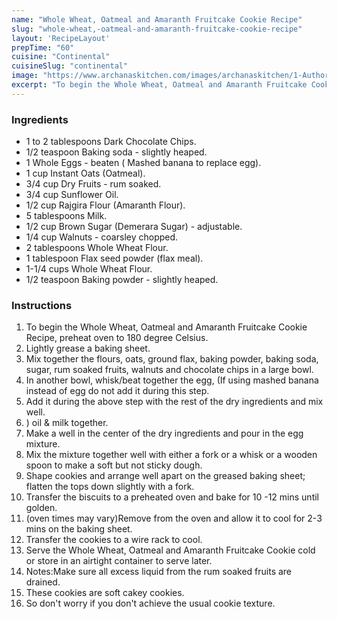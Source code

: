 ---
name: "Whole Wheat, Oatmeal and Amaranth Fruitcake Cookie Recipe"
slug: "whole-wheat,-oatmeal-and-amaranth-fruitcake-cookie-recipe"
layout: 'RecipeLayout'
prepTime: "60"
cuisine: "Continental"
cuisineSlug: "continental"
image: "https://www.archanaskitchen.com/images/archanaskitchen/1-Author/Donna_George/Whole_Wheat_Oatmeal_and_Amaranth_Fruitcake_Cookies.jpg"
excerpt: "To begin the Whole Wheat, Oatmeal and Amaranth Fruitcake Cookie Recipe, preheat oven to 180 degree Celsius"
---

### Ingredients

- 1 to 2 tablespoons Dark Chocolate Chips.
- 1/2 teaspoon Baking soda - slightly heaped.
- 1 Whole Eggs - beaten ( Mashed banana to replace egg).
- 1 cup Instant Oats (Oatmeal).
- 3/4 cup Dry Fruits - rum soaked.
- 3/4 cup Sunflower Oil.
- 1/2 cup Rajgira Flour (Amaranth Flour).
- 5 tablespoons Milk.
- 1/2 cup Brown Sugar (Demerara Sugar) - adjustable.
- 1/4 cup Walnuts - coarsley chopped.
- 2 tablespoons Whole Wheat Flour.
- 1 tablespoon Flax seed powder (flax meal).
- 1-1/4 cups Whole Wheat Flour.
- 1/2 teaspoon Baking powder - slightly heaped.

### Instructions

1. To begin the Whole Wheat, Oatmeal and Amaranth Fruitcake Cookie Recipe, preheat oven to 180 degree Celsius.
1. Lightly grease a baking sheet.
1. Mix together the flours, oats, ground flax, baking powder, baking soda, sugar, rum soaked fruits, walnuts and chocolate chips in a large bowl.
1. In another bowl, whisk/beat together the egg, (If using mashed banana instead of egg do not add it during this step.
1. Add it during the above step with the rest of the dry ingredients and mix well.
1. ) oil & milk together.
1. Make a well in the center of the dry ingredients and pour in the egg mixture.
1. Mix the mixture together well with either a fork or a whisk or a wooden spoon to make a soft but not sticky dough.
1. Shape cookies and arrange well apart on the greased baking sheet; flatten the tops down slightly with a fork.
1. Transfer the biscuits to a preheated oven and bake for 10 -12 mins until golden.
1. (oven times may vary)Remove from the oven and allow it to cool for 2-3 mins on the baking sheet.
1. Transfer the cookies to a wire rack to cool.
1. Serve the Whole Wheat, Oatmeal and Amaranth Fruitcake Cookie cold or store in an airtight container to serve later.
1. Notes:Make sure all excess liquid from the rum soaked fruits are drained.
1. These cookies are soft cakey cookies.
1. So don't worry if you don't achieve the usual cookie texture.
